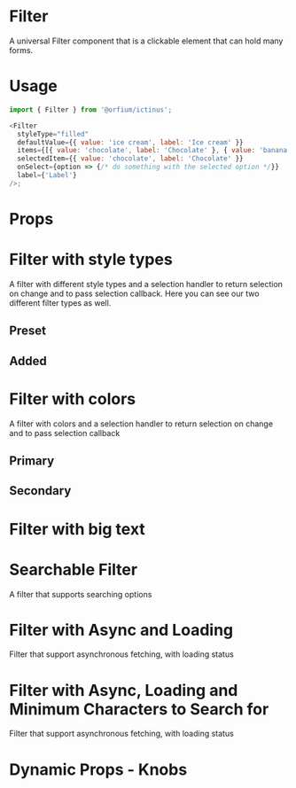 

<Meta title="Design System/Filter" component={Filter} />

# Filter

A universal Filter component that is a clickable element that can hold many forms.

# Usage

```js
import { Filter } from '@orfium/ictinus';

<Filter
  styleType="filled"
  defaultValue={{ value: 'ice cream', label: 'Ice cream' }}
  items={[{ value: 'chocolate', label: 'Chocolate' }, { value: 'banana', label: 'Banana' }]}
  selectedItem={{ value: 'chocolate', label: 'Chocolate' }}
  onSelect={option => {/* do something with the selected option */}}
  label={'Label'}
/>;
```

# Props

<Props of={Filter} />


# Filter with style types

A filter with different style types and a selection handler to return selection on change and to pass selection callback.
Here you can see our two different filter types as well.

<Preview>
  <Story name="Filter with style types">
     <h2>Preset</h2>
    <Stack>
       <FilterShowcase styleType="filled" color="lightGrey-50" />
       <FilterShowcase styleType="outlined" color="lightGrey-50" />
       <FilterShowcase styleType="elevated" color="lightGrey-50" />
       <FilterShowcase styleType="transparent" color="lightGrey-50" />
    </Stack>
    <h2>Added</h2>
    <Stack>
      <FilterShowcase styleType="filled" filterType="added" color="purple-150" />
      <FilterShowcase styleType="outlined" filterType="added" color="purple-150" />
      <FilterShowcase styleType="elevated" filterType="added" color="purple-150" />
    </Stack>
  </Story>
</Preview>

# Filter with colors

A filter with colors and a selection handler to return selection on change and to pass selection callback

<Preview>
  <Story name="Filter with colors">
    <h2>Primary</h2>
    <Stack>
       <FilterShowcase styleType="filled" buttonType='primary' />
       <FilterShowcase styleType="outlined" buttonType='primary' />
       <FilterShowcase styleType="elevated" buttonType='primary' />
       <FilterShowcase styleType="transparent" buttonType='primary' />
    </Stack>
    <h2>Secondary</h2>
    <Stack>
       <FilterShowcase styleType="filled" buttonType='secondary' />
       <FilterShowcase styleType="outlined" buttonType='secondary' />
       <FilterShowcase styleType="elevated" buttonType='secondary'/>
       <FilterShowcase styleType="transparent" buttonType='secondary' />
    </Stack>
  </Story>
</Preview>

# Filter with big text

<Preview>
  <Story name="Filter with big text">
    <Stack>
      <FilterShowcase
        color="lightGrey-500"
        styleType="filled"
        defaultValue={{
          label: 'default item is a very long text that should not be overflow ellipsis',
          value: '1',
        }}
      />
      <FilterShowcase
        color="lightGrey-500"
        styleType="filled"
        defaultValue={{
          label: 'default item is a very long text that should be overflow ellipsis because the max width of the component is smaller than the width of the text',
          value: '1',
        }}
      />
    </Stack>
  </Story>
</Preview>


# Searchable Filter

A filter that supports searching options

<Preview>
  <Story name="Searchable Filter">
    <Stack>
       <FilterShowcase styleType="filled" isSearchable color="lightGrey-50" />
    </Stack>
  </Story>
</Preview>


# Filter with Async and Loading

Filter that support asynchronous fetching, with loading status

<Preview>
  <Story name="Async Filter">
    <AsyncFilterShowcase />
  </Story>
</Preview>

# Filter with Async, Loading and Minimum Characters to Search for

Filter that support asynchronous fetching, with loading status

<Preview>
  <Story name="Async Filter with min characters">
    <AsyncFilterShowcase minCharactersToSearch={3} />
  </Story>
</Preview>

# Dynamic Props - Knobs
<Preview>
  <Story name="Dynamic Filter Props" parameters={{ decorators: [withKnobs] }}>
    <FilterShowcase
        items={[{ value: 'apple', label: 'Apple' }, { value: 'orange', label: 'Orange' }, { value: 'banana', label: 'Banana' }]}
        label={text('text', 'you can change me')}
        selectedItem={select('selectedItem', [{ value: 'apple', label: 'Apple' }, { value: 'orange', label: 'Orange' }, { value: 'banana', label: 'Banana' }])}
        defaultValue={select('defaultValue', [{ value: 'peach', label: 'Peach' }, { value: 'watermelon', label: 'Watermelon' }]), { value: 'peach', label: 'Peach' }}
        styleType={select('styleType', ['filled', 'outlined', 'elevated', 'transparent'], 'filled')}
        color={select('color', ['lightGrey-50', 'magenta-100', 'darkGrey-700', 'red-500'], 'lightGrey-50')}
        isSearchable={boolean('isSearchable', false)}
        buttonType={select('buttonType', ['primary', 'secondary'], 'primary')}
    />
  </Story>
</Preview>
